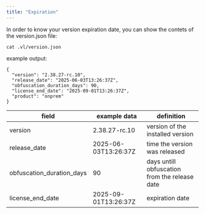 ```yaml
---
title: "Expiration"
---
```


In order to know your version expiration date, you can show the contets of the version.json file:

```
cat .vl/version.json
```

example output:

```
{
  "version": "2.38.27-rc.10",
  "release_date": "2025-06-03T13:26:37Z",
  "obfuscation_duration_days": 90,
  "license_end_date": "2025-09-01T13:26:37Z",
  "product": "onprem"
}
```

| field                     | example data         | definition                                    |
| ------------------------- | -------------------- | --------------------------------------------- |
| version                   | 2.38.27-rc.10        | version of the installed version              |
| release_date              | 2025-06-03T13:26:37Z | time the version was released                 |
| obfuscation_duration_days | 90                   | days untill obfuscation from the release date |
| license_end_date          | 2025-09-01T13:26:37Z | expiration date                               |